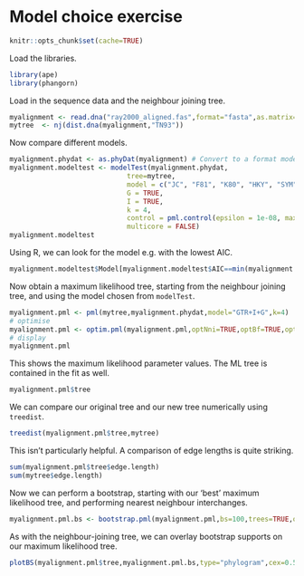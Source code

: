 # Model choice exercise

```r
knitr::opts_chunk$set(cache=TRUE)
```

Load the libraries.

```r
library(ape)
library(phangorn)
```

Load in the sequence data and the neighbour joining tree.

```r
myalignment <- read.dna("ray2000_aligned.fas",format="fasta",as.matrix=TRUE)
mytree  <- nj(dist.dna(myalignment,"TN93"))
```

Now compare different models.

```r
myalignment.phydat <- as.phyDat(myalignment) # Convert to a format modeltest understand
myalignment.modeltest <- modelTest(myalignment.phydat,
                             tree=mytree,
                             model = c("JC", "F81", "K80", "HKY", "SYM", "GTR"),
                             G = TRUE,
                             I = TRUE,
                             k = 4,
                             control = pml.control(epsilon = 1e-08, maxit = 3, trace = 1),
                             multicore = FALSE)
myalignment.modeltest
```

Using R, we can look for the model e.g. with the lowest AIC.

```r
myalignment.modeltest$Model[myalignment.modeltest$AIC==min(myalignment.modeltest$AIC)]
```

Now obtain a maximum likelihood tree, starting from the neighbour joining tree, and using the model chosen from ```modelTest```.

```r
myalignment.pml <- pml(mytree,myalignment.phydat,model="GTR+I+G",k=4)
# optimise
myalignment.pml <- optim.pml(myalignment.pml,optNni=TRUE,optBf=TRUE,optQ=TRUE,optInv=TRUE,optGamma=TRUE,optEdge=TRUE)
# display
myalignment.pml
```

This shows the maximum likelihood parameter values. The ML tree is contained in the fit as well.

```r
myalignment.pml$tree
```

We can compare our original tree and our new tree numerically using ```treedist```.

```r
treedist(myalignment.pml$tree,mytree)
```

This isn't particularly helpful. A comparison of edge lengths is quite striking.

```r
sum(myalignment.pml$tree$edge.length)
sum(mytree$edge.length)
```

Now we can perform a bootstrap, starting with our 'best' maximum likelihood tree, and performing nearest neighbour interchanges.

```r
myalignment.pml.bs <- bootstrap.pml(myalignment.pml,bs=100,trees=TRUE,optNni=TRUE)
```

As with the neighbour-joining tree, we can overlay bootstrap supports on our maximum likelihood tree.

```r
plotBS(myalignment.pml$tree,myalignment.pml.bs,type="phylogram",cex=0.5)
```
